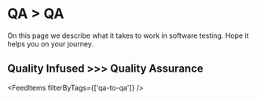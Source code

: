# QA > QA

On this page we describe what it takes to work in software testing. Hope it helps you on your journey. 

## Quality Infused >>> Quality Assurance

<FeedItems filterByTags={['qa-to-qa']} />
